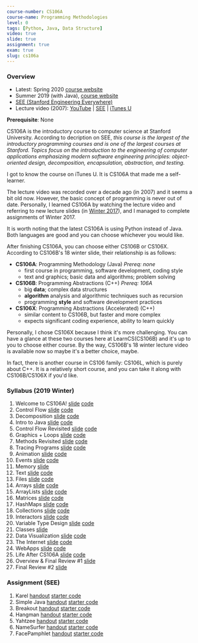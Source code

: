 ```yaml
---
course-number: CS106A
course-name: Programming Methodologies
level: 0
tags: [Python, Java, Data Structure]
video: true
slide: true
assignment: true
exam: true
slug: cs106a
---
```



### Overview

- Latest: Spring 2020 [course website](http://web.stanford.edu/class/cs106a/)
- Summer 2019 (with Java), [course website](https://web.stanford.edu/class/archive/cs/cs106a/cs106a.1198/)
- [SEE (Stanford Engineering Everywhere)](https://see.stanford.edu/Course/CS106A/171)
- Lecture video (2007): [YouTube](https://www.youtube.com/view_play_list?p=84A56BC7F4A1F852) | [SEE](https://see.stanford.edu/Course/CS106A) | [iTunes U](https://itunes.apple.com/us/course/programming-methodology/id495054181)

**Prerequisite**: None

CS106A is the introductory course to computer science at Stanford University. According to decription on SEE, _this course is the largest of the introductory programming courses and is one of the largest courses at Stanford. Topics focus on the introduction to the engineering of computer applications emphasizing modern software engineering principles: object-oriented design, decomposition, encapsulation, abstraction, and testing._

I got to know the course on iTunes U. It is CS106A that made me a self-learner.

The lecture video was recorded over a decade ago (in 2007) and it seems a bit old now. However, the basic concept of programming is never out of date. Personally, I learned CS106A by watching the lecture video and referring to new lecture slides (in [Winter 2017](http://stanford.edu/class/archive/cs/cs106a/cs106a.1174/)), and I managed to complete assignments of Winter 2017.

It is worth noting that the latest CS106A is using Python instead of Java. Both languages are good and you can choose whichever you would like.

After finishing CS106A, you can choose either CS106B or CS106X. According to CS106B's 18 winter slide, their relationship is as follows:

- **CS106A**: Programming Methodology (Java) _Prereq: none_
  - first course in programming, software development, coding style
  - text and graphics; basic data and algorithms; problem solving
- **CS106B**: Programming Abstractions (C++) _Prereq: 106A_
  - big **data**; complex data structures
  - **algorithm** analysis and algorithmic techniques such as recursion
  - programming **style** and software development practices
- **CS106X**: Programming Abstractions (Accelerated) (C++)
  - similar content to CS106B, but faster and more complex
  - expects significant coding experience, ability to learn quickly

Personally, I chose CS106X because I think it's more challenging. You can have a glance at these two courses here at LearnCS(<Link to="./stanford/cs106b">CS106B</Link>) and it's up to you to choose either course. By the way, CS106B's 18 winter lecture video is available now so maybe it's a better choice, maybe.

In fact, there is another course in CS106 family: CS106L, which is purely about C++. It is a relatively short course, and you can take it along with CS106B/CS106X if you'd like.

### Syllabus (2019 Winter)

1. Welcome to CS106A! [slide](https://web.stanford.edu/class/archive/cs/cs106a/cs106a.1194/lectures/1-Welcome/1-Welcome.pdf) [code](https://web.stanford.edu/class/archive/cs/cs106a/cs106a.1194/lectures/1-Welcome/Lecture1.zip)
2. Control Flow [slide](https://web.stanford.edu/class/archive/cs/cs106a/cs106a.1194/lectures/2-ControlFlow/2-ControlFlow.pdf) [code](https://web.stanford.edu/class/archive/cs/cs106a/cs106a.1194/lectures/2-ControlFlow/MeetKarel.zip)
3. Decomposition [slide](https://web.stanford.edu/class/archive/cs/cs106a/cs106a.1194/lectures/3-Decomposition/3-Decomposition.pdf) [code](https://web.stanford.edu/class/archive/cs/cs106a/cs106a.1194/lectures/3-Decomposition/Lecture3.zip)
4. Intro to Java [slide](https://web.stanford.edu/class/archive/cs/cs106a/cs106a.1194/lectures/4-Variables/4-Variables.pdf) [code](https://web.stanford.edu/class/archive/cs/cs106a/cs106a.1194/lectures/4-Variables/Lecture4.zip)
5. Control Flow Revisited [slide](https://web.stanford.edu/class/archive/cs/cs106a/cs106a.1194/lectures/5-ControlFlowRevisited/5-ControlFlowRevisited.pdf) [code](https://web.stanford.edu/class/archive/cs/cs106a/cs106a.1194/lectures/5-ControlFlowRevisited/Lecture5.zip)
6. Graphics + Loops [slide](https://web.stanford.edu/class/archive/cs/cs106a/cs106a.1194/lectures/6-NestedLoops/6-NestedLoops.pdf) [code](https://web.stanford.edu/class/archive/cs/cs106a/cs106a.1194/lectures/6-NestedLoops/Lecture6.zip)
7. Methods Revisited [slide](https://web.stanford.edu/class/archive/cs/cs106a/cs106a.1194/lectures/7-Methods/7-Methods.pdf) [code](https://web.stanford.edu/class/archive/cs/cs106a/cs106a.1194/lectures/7-Methods/Lecture7.zip)
8. Tracing Programs [slide](https://web.stanford.edu/class/archive/cs/cs106a/cs106a.1194/lectures/8-Tracing/8-Tracing.pdf) [code](https://web.stanford.edu/class/archive/cs/cs106a/cs106a.1194/lectures/8-Tracing/Lecture8.zip)
9. Animation [slide](https://web.stanford.edu/class/archive/cs/cs106a/cs106a.1194/lectures/9-Animation/9-Animation.pdf) [code](https://web.stanford.edu/class/archive/cs/cs106a/cs106a.1194/lectures/9-Animation/Lecture9.zip)
10. Events [slide](https://web.stanford.edu/class/archive/cs/cs106a/cs106a.1194/lectures/10-Events/10-Events.pdf) [code](https://web.stanford.edu/class/archive/cs/cs106a/cs106a.1194/lectures/10-Events/Lecture10.zip)
11. Memory [slide](https://web.stanford.edu/class/archive/cs/cs106a/cs106a.1194/lectures/11-Memory/11-Memory.pdf)
12. Text [slide](https://web.stanford.edu/class/archive/cs/cs106a/cs106a.1194/lectures/12-TextProcessing/12-TextProcessing.pdf) [code](https://web.stanford.edu/class/archive/cs/cs106a/cs106a.1194/lectures/12-TextProcessing/Lecture12.zip)
13. Files [slide](https://web.stanford.edu/class/archive/cs/cs106a/cs106a.1194/lectures/13-Files/13-Files.pdf) [code](https://web.stanford.edu/class/archive/cs/cs106a/cs106a.1194/lectures/13-Files/Lecture13.zip)
14. Arrays [slide](https://web.stanford.edu/class/archive/cs/cs106a/cs106a.1194/lectures/14-Arrays/14-Arrays.pdf) [code](https://web.stanford.edu/class/archive/cs/cs106a/cs106a.1194/lectures/14-Arrays/Lecture14.zip)
15. ArrayLists [slide](https://web.stanford.edu/class/archive/cs/cs106a/cs106a.1194/lectures/15-Lists/15-Lists.pdf) [code](https://web.stanford.edu/class/archive/cs/cs106a/cs106a.1194/lectures/15-Lists/Lecture15.zip)
16. Matrices [slide](https://web.stanford.edu/class/archive/cs/cs106a/cs106a.1194/lectures/16-Matrix/16-Matrix.pdf) [code](https://web.stanford.edu/class/archive/cs/cs106a/cs106a.1194/lectures/16-Matrix/Lecture16.zip)
17. HashMaps [slide](https://web.stanford.edu/class/archive/cs/cs106a/cs106a.1194/lectures/17-HashMaps/17-HashMaps.pdf) [code](https://web.stanford.edu/class/archive/cs/cs106a/cs106a.1194/lectures/17-HashMaps/Lecture17.zip)
18. Collections [slide](https://web.stanford.edu/class/archive/cs/cs106a/cs106a.1194/lectures/18-Collections/18-Collections.pdf) [code](https://web.stanford.edu/class/archive/cs/cs106a/cs106a.1194/lectures/18-Collections/Lecture18.zip)
19. Interactors [slide](https://web.stanford.edu/class/archive/cs/cs106a/cs106a.1194/lectures/19-Interactors/19-Interactors.pdf) [code](https://web.stanford.edu/class/archive/cs/cs106a/cs106a.1194/lectures/19-Interactors/Lecture19.zip)
20. Variable Type Design [slide](https://web.stanford.edu/class/archive/cs/cs106a/cs106a.1194/lectures/20-Classes1/20-Classes1.pdf) [code](https://web.stanford.edu/class/archive/cs/cs106a/cs106a.1194/lectures/20-Classes1/Lecture20.zip)
21. Classes [slide](https://web.stanford.edu/class/archive/cs/cs106a/cs106a.1194/lectures/21-Classes2/21-Classes2.pdf)
22. Data Visualization [slide](https://web.stanford.edu/class/archive/cs/cs106a/cs106a.1194/lectures/22-Practice/22-Practice.pdf) [code](https://web.stanford.edu/class/archive/cs/cs106a/cs106a.1194/lectures/22-Practice/Lecture22.zip)
23. The Internet [slide](https://web.stanford.edu/class/archive/cs/cs106a/cs106a.1194/lectures/23-Internet/23-Internet.pdf) [code](https://web.stanford.edu/class/archive/cs/cs106a/cs106a.1194/lectures/23-Internet/Lecture23.zip)
24. WebApps [slide](https://web.stanford.edu/class/archive/cs/cs106a/cs106a.1194/lectures/24-SocialNetworks/24-SocialNetworks.pdf) [code](https://web.stanford.edu/class/archive/cs/cs106a/cs106a.1194/lectures/24-SocialNetworks/Lecture24.zip)
25. Life After CS106A [slide](https://web.stanford.edu/class/archive/cs/cs106a/cs106a.1194/lectures/25-LifeAfterCS106A/25-LifeAfterCS106A.pdf) [code](https://web.stanford.edu/class/archive/cs/cs106a/cs106a.1194/lectures/25-LifeAfterCS106A/Lecture25.zip)
26. Overview & Final Review #1 [slide](https://web.stanford.edu/class/archive/cs/cs106a/cs106a.1194/handouts/FinalReview1.pdf)
27. Final Review #2 [slide](https://web.stanford.edu/class/archive/cs/cs106a/cs106a.1194/handouts/FinalReview2.pdf)

### Assignment (SEE)

1. Karel [handout](https://see.stanford.edu/materials/icspmcs106a/07-assignment-1-karel.pdf) [starter code](https://see.stanford.edu/materials/icspmcs106a/Assignment1.zip)
2. Simple Java [handout](https://see.stanford.edu/materials/icspmcs106a/13-assignment-2-simple-java.pdf) [starter code](https://see.stanford.edu/materials/icspmcs106a/Assignment2.zip)
3. Breakout [handout](https://see.stanford.edu/materials/icspmcs106a/19-assignment-3-breakout.pdf) [starter code](https://see.stanford.edu/materials/icspmcs106a/Assignment3.zip)
4. Hangman [handout](https://see.stanford.edu/materials/icspmcs106a/27-assignment-4-hangman.pdf) [starter code](https://see.stanford.edu/materials/icspmcs106a/Assignment4.zip)
5. Yahtzee [handout](https://see.stanford.edu/materials/icspmcs106a/35-assignment-5-yahtzee.pdf) [starter code](https://see.stanford.edu/materials/icspmcs106a/Assignment5.zip)
6. NameSurfer [handout](https://see.stanford.edu/materials/icspmcs106a/39-assignment-6-name-surfer.pdf) [starter code](https://see.stanford.edu/materials/icspmcs106a/Assignment6.zip)
7. FacePamphlet [handout](https://see.stanford.edu/materials/icspmcs106a/42-assignment-7-facepamphlet.pdf) [starter code](https://see.stanford.edu/materials/icspmcs106a/Assignment7.zip)
